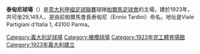 {{Expand|time=2008-01-29}}
{{Infobox_Stadium |
  stadium_name      = 泰甸尼球場 |
  nickname          = Tardini|
  image             = [[File:Stadio_Ennio_Tardini.jpg|250px]] |
  location          = {{ITA}}，[[帕爾馬|帕爾馬]]|
  broke_ground      = 1923年|
  opened            = 1923年|
  renovated         = |
  closed            = |
  demolished        = |
  owner             = [[帕爾馬|帕爾馬]]市政府|
  operator          = |
  surface           = [[草地|草地]]<br />105m x 68m|
  construction_cost = |
  architect         = |
  former_names      = |
  tenants           = <center>[[帕爾馬足球會|帕爾馬]] |
  seating_capacity  = <center>28,783 |
}}
'''泰甸尼球場'''（'''{{lang|it|Stadio Ennio Tardini}}'''）是[[意大利甲組足球聯賽|意大利甲組足球聯賽]]球隊[[帕爾馬足球會|帕爾馬足球會]]的主場，建於1923年，共可坐29,149人，是由前帕爾馬會長泰甸尼（Ennio Tardini）命名。地址是Viale Partigiani d'Italia 1, 43100 Parma。

{{sport-stub}}

[[Category:義大利足球場|Category:義大利足球場]]
[[Category:橄欖球場|Category:橄欖球場]]
[[Category:1923年完工體育場館|Category:1923年完工體育場館]]
[[Category:1923年義大利建立|Category:1923年義大利建立]]